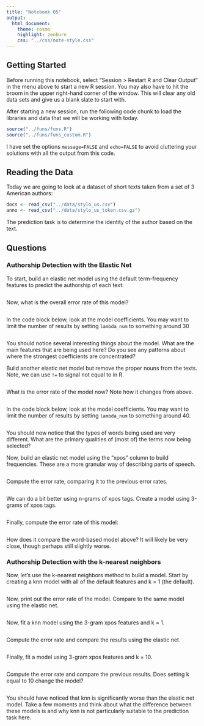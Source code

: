 ```yaml
---
title: "Notebook 05"
output:
  html_document:
    theme: cosmo
    highlight: zenburn
    css: "../css/note-style.css"
---
```


## Getting Started

Before running this notebook, select "Session > Restart R and Clear Output" in
the menu above to start a new R session. You may also have to hit the broom in
the upper right-hand corner of the window. This will clear any old data sets and
give us a blank slate to start with.

After starting a new session, run the following code chunk to load the
libraries and data that we will be working with today.

```r
source("../funs/funs.R")
source("../funs/funs_custom.R")
```

I have set the options `message=FALSE` and `echo=FALSE` to avoid cluttering
your solutions with all the output from this code.

## Reading the Data

Today we are going to look at a dataset of short texts taken from a set of 3
American authors:

```r
docs <- read_csv("../data/stylo_us.csv")
anno <- read_csv("../data/stylo_us_token.csv.gz")
```

The prediction task is to determine the identity of the author based on the
text.

## Questions

### Authorship Detection with the Elastic Net

To start, build an elastic net model using the default term-frequency features
to predict the authorship of each text:

```r

```

Now, what is the overall error rate of this model?

```r

```

In the code block below, look at the model coefficients. You may want to limit
the number of results by setting `lambda_num` to something around 30

```r

```

You should notice several interesting things about the model. What are the main
features that are being used here? Do you see any patterns about where the
strongest coefficients are concentrated?

Build another elastic net model but remove the proper nouns from the texts.
Note, we can use `!=` to signal not equal to in R.

```r

```

What is the error rate of the model now? Note how it changes from above.

```r

```

In the code block below, look at the model coefficients. You may want to limit
the number of results by setting `lambda_num` to something around 40.

```r

```

You should now notice that the types of words being used are very different.
What are the primary qualities of (most of) the terms now being selected?

Now, build an elastic net model using the "xpos" column to build frequencies.
These are a more granular way of describing parts of speech.

```r

```

Compute the error rate, comparing it to the previous error rates.

```r

```

We can do a bit better using n-grams of xpos tags. Create a model using 3-grams
of xpos tags.

```r

```

Finally, compute the error rate of this model:

```r

```

How does it compare the word-based model above? It will likely be very close,
though perhaps still slightly worse.

### Authorship Detection with the k-nearest neighbors

Now, let's use the k-nearest neighbors method to build a model. Start by
creating a knn model with all of the default features and k = 1 (the default).

```r

```

Now, print out the error rate of the model. Compare to the same model using
the elastic net.

```r

```

Now, fit a knn model using the 3-gram xpos features and k = 1.

```r

```

Compute the error rate and compare the results using the elastic net.

```r

```

Finally, fit a model using 3-gram xpos features and k = 10.

```r

```

Compute the error rate and compare the previous results. Does setting k equal
to 10 change the model?

```r

```

You should have noticed that knn is significantly worse than the elastic net
model. Take a few moments and think about what the difference between these
models is and why knn is not particularly suitable to the prediction task here.
